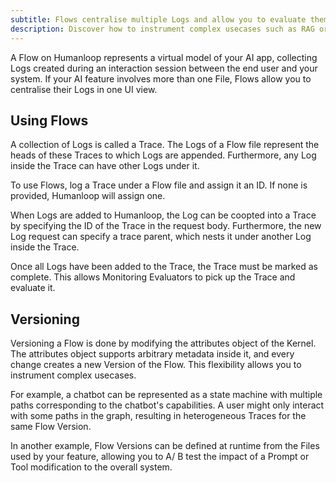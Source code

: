 ```yaml
---
subtitle: Flows centralise multiple Logs and allow you to evaluate them together.
description: Discover how to instrument complex usecases such as RAG or language agents with Humanloop.
---
```


A Flow on Humanloop represents a virtual model of your AI app, collecting Logs created during an interaction session between the end user and your system. If your AI feature involves more than one File, Flows allow you to centralise their Logs in one UI view.

## Using Flows

A collection of Logs is called a Trace. The Logs of a Flow file represent the heads of these Traces to which Logs are appended. Furthermore, any Log inside the Trace can have other Logs under it.

To use Flows, log a Trace under a Flow file and assign it an ID. If none is provided, Humanloop will assign one.

<EndpointRequestSnippet endpoint="POST /flows/log" />

When Logs are added to Humanloop, the Log can be coopted into a Trace by specifying the ID of the Trace in the request body. Furthermore, the new Log request can specify a trace parent, which nests it under another Log inside the Trace.

Once all Logs have been added to the Trace, the Trace must be marked as complete. This allows Monitoring Evaluators to pick up the Trace and evaluate it.

## Versioning

Versioning a Flow is done by modifying the attributes object of the Kernel. The attributes object supports arbitrary metadata inside it, and every change creates a new Version of the Flow. This flexibility allows you to instrument complex usecases.

For example, a chatbot can be represented as a state machine with multiple paths corresponding to the chatbot's capabilities. A user might only interact with some paths in the graph, resulting in heterogeneous Traces for the same Flow Version.

In another example, Flow Versions can be defined at runtime from the Files used by your feature, allowing you to A/ B test the impact of a Prompt or Tool modification to the overall system.
